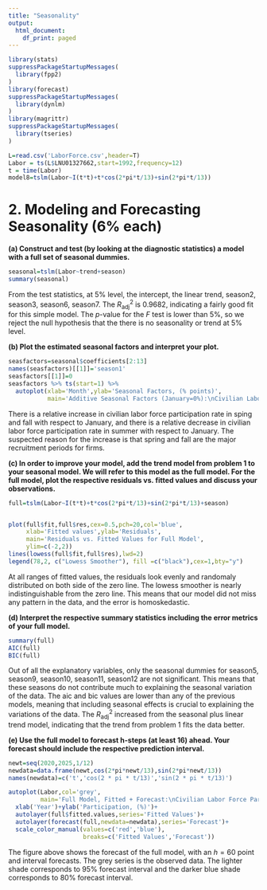 ```yaml
---
title: "Seasonality"
output:
  html_document:
    df_print: paged
---
```



```r
library(stats)
suppressPackageStartupMessages(
  library(fpp2)
)
library(forecast)
suppressPackageStartupMessages(
  library(dynlm)
)
library(magrittr)
suppressPackageStartupMessages(
  library(tseries)
)
```

```r
L=read.csv('LaborForce.csv',header=T)
Labor = ts(L$LNU01327662,start=1992,frequency=12)
t = time(Labor)
model8=tslm(Labor~I(t*t)+t*cos(2*pi*t/13)+sin(2*pi*t/13))
```

# 2. Modeling and Forecasting Seasonality (6% each)

**(a) Construct and test (by looking at the diagnostic statistics) a model with a full set of seasonal dummies. **

```r
seasonal=tslm(Labor~trend+season)
summary(seasonal)
```

From the test statistics, at 5% level, the intercept, the linear trend, season2, season3, season6, season7. The $R^2_{\mathrm{adj}}$ is 0.9682, indicating a fairly good fit for this simple model. The $p$-value for the $F$ test is lower than 5%, so we reject the null hypothesis that the there is no seasonality or trend at 5% level.

**(b) Plot the estimated seasonal factors and interpret your plot.**

```r
seasfactors=seasonal$coefficients[2:13]
names(seasfactors)[[1]]='season1'
seasfactors[[1]]=0
seasfactors %>% ts(start=1) %>% 
  autoplot(xlab='Month',ylab='Seasonal Factors, (% points)',
           main='Additive Seasonal Factors (January=0%):\nCivilian Labor Force Participation Rate')
```

There is a relative increase in civilian labor force participation rate in sping and fall with respect to January, and there is a relative decrease in civilian labor force participation rate in summer with respect to January. The suspected reason for the increase is that spring and fall are the major recruitment periods for firms.

**(c) In order to improve your model, add the trend model from problem 1 to your seasonal model. We will refer to this model as the full model. For the full model, plot the respective residuals vs. fitted values and discuss your observations.**

```r
full=tslm(Labor~I(t*t)+t*cos(2*pi*t/13)+sin(2*pi*t/13)+season)


plot(full$fit,full$res,cex=0.5,pch=20,col='blue',
     xlab='Fitted values',ylab='Residuals',
     main='Residuals vs. Fitted Values for Full Model',
     ylim=c(-2,2))
lines(lowess(full$fit,full$res),lwd=2)
legend(78,2, c("Lowess Smoother"), fill =c("black"),cex=1,bty="y")
```

At all ranges of fitted values, the residuals look evenly and randomaly distributed on both side of the zero line. The lowess smoother is nearly indistinguishable from the zero line. This means that our model did not miss any pattern in the data, and the error is homoskedastic.

**(d) Interpret the respective summary statistics including the error metrics of your full model.**

```r
summary(full)
AIC(full)
BIC(full)
```

Out of all the explanatory variables, only the seasonal dummies for season5, season9, season10, season11, season12 are not significant. This means that these seasons do not contribute much to explaining the seasonal variation of the data. The aic and bic values are lower than any of the previous models, meaning that including seasonal effects is crucial to explaining the variations of the data. The $R^2_{\mathrm{adj}}$ increased from the seasonal plus linear trend model, indicating that the trend from problem 1 fits the data better.


**(e) Use the full model to forecast h-steps (at least 16) ahead. Your forecast should include the respective prediction interval.**
```r
newt=seq(2020,2025,1/12)
newdata=data.frame(newt,cos(2*pi*newt/13),sin(2*pi*newt/13))
names(newdata)=c('t','cos(2 * pi * t/13)','sin(2 * pi * t/13)')

autoplot(Labor,col='grey',
         main='Full Model, Fitted + Forecast:\nCivilian Labor Force Participation Rate')+
  xlab('Year')+ylab('Participation, (%)')+
  autolayer(full$fitted.values,series='Fitted Values')+
  autolayer(forecast(full,newdata=newdata),series='Forecast')+
  scale_color_manual(values=c('red','blue'),
                     breaks=c('Fitted Values','Forecast'))
```

The figure above shows the forecast of the full model, with an $h=60$ point and interval forecasts. The grey series is the observed data. The lighter shade corresponds to 95% forecast interval and the darker blue shade corresponds to 80% forecast interval.